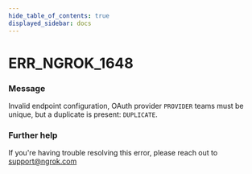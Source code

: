 ```yaml
---
hide_table_of_contents: true
displayed_sidebar: docs
---
```



# ERR_NGROK_1648

### Message
Invalid endpoint configuration, OAuth provider `PROVIDER` teams must be unique, but a duplicate is present: `DUPLICATE`.

<ErrorDetails error='err_ngrok_1648' />


### Further help
If you're having trouble resolving this error, please reach out to [support@ngrok.com](mailto:support@ngrok.com?subject=Help%20with%20ERR_NGROK_1648)

